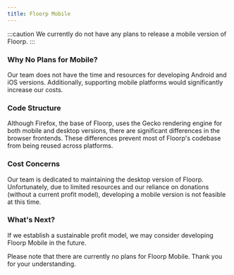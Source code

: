 ```yaml
---
title: Floorp Mobile
---
```


:::caution
We currently do not have any plans to release a mobile version of Floorp.
:::

### Why No Plans for Mobile?
Our team does not have the time and resources for developing Android and iOS versions. Additionally, supporting mobile platforms would significantly increase our costs.

### Code Structure
Although Firefox, the base of Floorp, uses the Gecko rendering engine for both mobile and desktop versions, there are significant differences in the browser frontends. These differences prevent most of Floorp's codebase from being reused across platforms.

### Cost Concerns
Our team is dedicated to maintaining the desktop version of Floorp. Unfortunately, due to limited resources and our reliance on donations (without a current profit model), developing a mobile version is not feasible at this time.

### What's Next?
If we establish a sustainable profit model, we may consider developing Floorp Mobile in the future.

Please note that there are currently no plans for Floorp Mobile. Thank you for your understanding.

<Support />